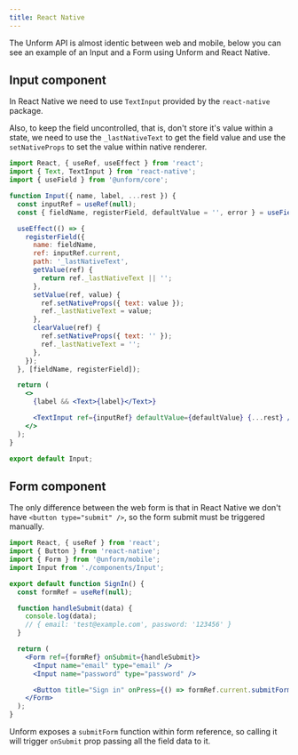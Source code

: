 ```yaml
---
title: React Native
---
```


The Unform API is almost identic between web and mobile, below you can see an example of an Input and a Form using Unform and React Native.

## Input component

In React Native we need to use `TextInput` provided by the `react-native` package.

Also, to keep the field uncontrolled, that is, don't store it's value within a state, we need to use the `_lastNativeText` to get the field value and use the `setNativeProps` to set the value within native renderer.

```jsx title=Input.js lineNumbers=true
import React, { useRef, useEffect } from 'react';
import { Text, TextInput } from 'react-native';
import { useField } from '@unform/core';

function Input({ name, label, ...rest }) {
  const inputRef = useRef(null);
  const { fieldName, registerField, defaultValue = '', error } = useField(name);

  useEffect(() => {
    registerField({
      name: fieldName,
      ref: inputRef.current,
      path: '_lastNativeText',
      getValue(ref) {
        return ref._lastNativeText || '';
      },
      setValue(ref, value) {
        ref.setNativeProps({ text: value });
        ref._lastNativeText = value;
      },
      clearValue(ref) {
        ref.setNativeProps({ text: '' });
        ref._lastNativeText = '';
      },
    });
  }, [fieldName, registerField]);

  return (
    <>
      {label && <Text>{label}</Text>}

      <TextInput ref={inputRef} defaultValue={defaultValue} {...rest} />
    </>
  );
}

export default Input;
```

## Form component

The only difference between the web form is that in React Native we don't have `<button type="submit" />`, so the form submit must be triggered manually.

```jsx title=SignIn.js lineNumbers=true
import React, { useRef } from 'react';
import { Button } from 'react-native';
import { Form } from '@unform/mobile';
import Input from './components/Input';

export default function SignIn() {
  const formRef = useRef(null);

  function handleSubmit(data) {
    console.log(data);
    // { email: 'test@example.com', password: '123456' }
  }

  return (
    <Form ref={formRef} onSubmit={handleSubmit}>
      <Input name="email" type="email" />
      <Input name="password" type="password" />

      <Button title="Sign in" onPress={() => formRef.current.submitForm()} />
    </Form>
  );
}
```

Unform exposes a `submitForm` function within form reference, so calling it will trigger `onSubmit` prop passing all the field data to it.
